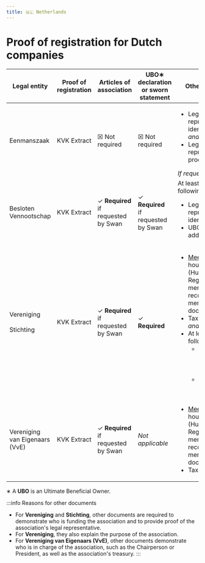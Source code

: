 ```yaml
---
title: 🇳🇱 Netherlands
---
```


# Proof of registration for Dutch companies


<DocumentsIntro country="the 🇳🇱 Netherlands" />

| Legal entity | Proof of registration | Articles of association | UBO∗ declaration or sworn statement | Other documents |
| --- | --- | --- | --- | --- |
| Eenmanszaak | KVK Extract | ☒ Not required | ☒ Not required | <ul><li>Legal representative's identity document, *and*</li><li>Legal representative's proof of address</li></ul>*If requested by Swan* |
| Besloten Vennootschap | KVK Extract | ✓ **Required**<br />if requested by Swan | ✓ **Required**<br />if requested by Swan | At least one of the following:<br /><ul><li>Legal representative's identity document</li><li>UBO's proof of address</li></ul> |
| Vereniging<br /><br />Stichting | KVK Extract | ✓ **Required**<br />if requested by Swan | ✓ **Required** | <ul><li>[Meeting minutes](./index.mdx#requirements-minutes), house rules (Huishoudelijk Reglement), member list, voting records, or board member documents, *and*</li><li>Tax documents, *and*</li><li>At least one of the following:<ul><li>Legal representative's identity document</li><li>UBO's proof of address</li></ul></li></ul> |
| Vereniging van Eigenaars (VvE) | KVK Extract | ✓ **Required**<br />if requested by Swan | *Not applicable* | <ul><li>[Meeting minutes](./index.mdx#requirements-minutes), house rules (Huishoudelijk Reglement), member list, voting records, or board member documents, *and*</li><li>Tax documents</li></ul> |

∗ A **UBO** is an Ultimate Beneficial Owner.

:::info Reasons for other documents
- For **Vereniging** and **Stichting**, other documents are required to demonstrate who is funding the association and to provide proof of the association's legal representative.
- For **Vereniging**, they also explain the purpose of the association.
- For **Vereniging van Eigenaars (VvE)**, other documents demonstrate who is in charge of the association, such as the Chairperson or President, as well as the association's treasury.
:::